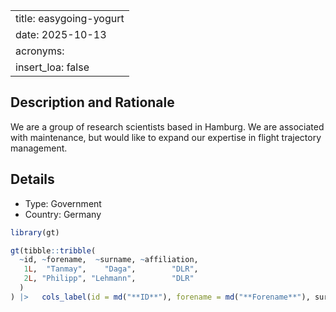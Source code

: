 
---
title: easygoing-yogurt
date: 2025-10-13
acronyms:
  insert_loa: false
---

## Description and Rationale

We are a group of research scientists based in Hamburg. We are associated with maintenance, but would like to expand our expertise in flight trajectory management.

## Details

* Type: Government
* Country: Germany

```r
library(gt)

gt(tibble::tribble(
  ~id, ~forename,  ~surname, ~affiliation,
   1L,  "Tanmay",    "Daga",        "DLR",
   2L, "Philipp", "Lehmann",        "DLR"
  )
) |>   cols_label(id = md("**ID**"), forename = md("**Forename**"), surname ~ md("**Surname**"), affiliation ~ md("**Affiliation**"))
```
